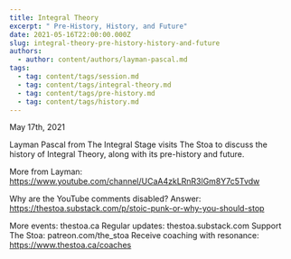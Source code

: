 ```yaml
---
title: Integral Theory
excerpt: " Pre-History, History, and Future"
date: 2021-05-16T22:00:00.000Z
slug: integral-theory-pre-history-history-and-future
authors:
  - author: content/authors/layman-pascal.md
tags:
  - tag: content/tags/session.md
  - tag: content/tags/integral-theory.md
  - tag: content/tags/pre-history.md
  - tag: content/tags/history.md
---
```


May 17th, 2021

Layman Pascal from The Integral Stage visits The Stoa to discuss the history of Integral Theory, along with its pre-history and future. 

More from Layman: https://www.youtube.com/channel/UCaA4zkLRnR3lGm8Y7c5Tvdw

Why are the YouTube comments disabled? Answer: https://thestoa.substack.com/p/stoic-punk-or-why-you-should-stop

More events: thestoa.ca
Regular updates: thestoa.substack.com
Support The Stoa: patreon.com/the_stoa
Receive coaching with resonance: https://www.thestoa.ca/coaches
